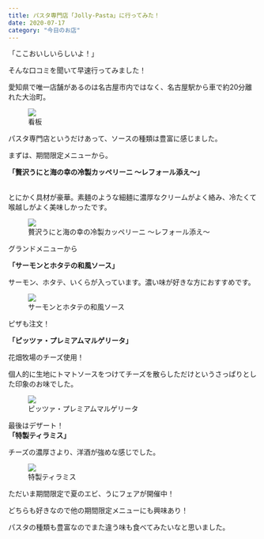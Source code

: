 ```yaml
---
title: パスタ専門店「Jolly-Pasta」に行ってみた！
date: 2020-07-17
category: "今日のお店"
---
```


「ここおいしいらしいよ！」<br/>

そんな口コミを聞いて早速行ってみました！

愛知県で唯一店舗があるのは名古屋市内ではなく、名古屋駅から車で約20分離れた大治町。

<figure><img src="IMG_1880.JPG" /><figcaption>看板</figcaption></figure>

パスタ専門店というだけあって、ソースの種類は豊富に感じました。

まずは、期間限定メニューから。<br/>

<span style="font-weight:bold">「贅沢うにと海の幸の冷製カッペリーニ 〜レフォール添え〜」<br/><br/></span>

とにかく具材が豪華。素麺のような細麺に濃厚なクリームがよく絡み、冷たくて喉越しがよく美味しかったです。

<figure><img src="IMG_1877.jpg" /><figcaption>贅沢うにと海の幸の冷製カッペリーニ 〜レフォール添え〜</figcaption></figure>

グランドメニューから<br/>

<span style="font-weight:bold">「サーモンとホタテの和風ソース」</span>

サーモン、ホタテ、いくらが入っています。濃い味が好きな方におすすめです。

<figure><img src="IMG_1878.jpg" /><figcaption>サーモンとホタテの和風ソース</figcaption></figure>

ピザも注文！<br/>

<span style="font-weight:bold">「ピッツァ・プレミアムマルゲリータ」</span>

花畑牧場のチーズ使用！<br/>

個人的に生地にトマトソースをつけてチーズを散らしただけというさっぱりとした印象のお味でした。

<figure><img src="IMG_1882.jpg" /><figcaption>ピッツァ・プレミアムマルゲリータ</figcaption></figure>

最後はデザート！<span style="font-weight:bold"><br/>「特製ティラミス」</span>

チーズの濃厚さより、洋酒が強めな感じでした。

<figure><img src="IMG_1879.jpg" /><figcaption>特製ティラミス</figcaption></figure>

ただいま期間限定で夏のエビ、うにフェアが開催中！<br/>

どちらも好きなので他の期間限定メニューにも興味あり！<br/>

パスタの種類も豊富なのでまた違う味も食べてみたいなと思いました。




